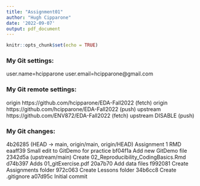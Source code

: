 ```yaml
---
title: "Assignment01"
author: "Hugh Cipparone"
date: '2022-09-07'
output: pdf_document
---
```


```r
knitr::opts_chunk$set(echo = TRUE)
```

### My Git settings:

user.name=hcipparone
user.email=hcipparone@gmail.com

### My Git remote settings:

origin  https://github.com/hcipparone/EDA-Fall2022 (fetch)
origin  https://github.com/hcipparone/EDA-Fall2022 (push)
upstream        https://github.com/ENV872/EDA-Fall2022 (fetch)
upstream        DISABLE (push)

### My Git changes:

4b26285 (HEAD -> main, origin/main, origin/HEAD) Assignment 1 RMD
eaaff39 Small edit to GitDemo for practice
bf04f1a Add new GitDemo file
2342d5a (upstream/main) Create 02_Reproducibility_CodingBasics.Rmd
d74b397 Adds 01_gitExercise.pdf
20a7b70 Add data files
f992081 Create Assignments folder
972c063 Create Lessons folder
34b6cc8 Create .gitignore
a07d95c Initial commit

